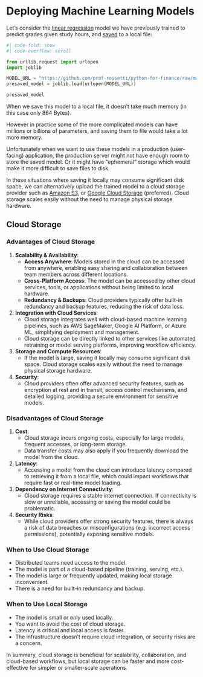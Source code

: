 # Deploying Machine Learning Models

Let's consider the [linear regression](../regression/linear.qmd) model we have previously trained to predict grades given study hours, and [saved](./saving-loading.qmd) to a local file:

```python
#| code-fold: show
#| code-overflow: scroll

from urllib.request import urlopen
import joblib

MODEL_URL = "https://github.com/prof-rossetti/python-for-finance/raw/main/docs/notes/predictive-modeling/model-management/grades-linear-regression/model.joblib"
presaved_model = joblib.load(urlopen(MODEL_URL))

presaved_model
```

When we save this model to a local file, it doesn't take much memory (in this case only 864 Bytes).

However in practice some of the more complicated models can have millions or billions of parameters, and saving them to file would take a lot more memory.

Unfortunately when we want to use these models in a production (user-facing) application, the production server might not have enough room to store the saved model. Or it might have "ephemeral" storage which would make it more difficult to save files to disk.

In these situations where saving it locally may consume significant disk space, we can alternatively upload the trained model to a cloud storage provider such as [Amazon S3](https://aws.amazon.com/s3/), or [Google Cloud Storage](https://cloud.google.com/storage?hl=en) (preferred). Cloud storage scales easily without the need to manage physical storage hardware.

## Cloud Storage

### Advantages of Cloud Storage

1. **Scalability & Availability**:
   - **Access Anywhere**: Models stored in the cloud can be accessed from anywhere, enabling easy sharing and collaboration between team members across different locations.
   - **Cross-Platform Access**: The model can be accessed by other cloud services, tools, or applications without being limited to local hardware.
   - **Redundancy & Backups**: Cloud providers typically offer built-in redundancy and backup features, reducing the risk of data loss.

2. **Integration with Cloud Services**:
   - Cloud storage integrates well with cloud-based machine learning pipelines, such as AWS SageMaker, Google AI Platform, or Azure ML, simplifying deployment and management.
   - Cloud storage can be directly linked to other services like automated retraining or model serving platforms, improving workflow efficiency.

3. **Storage and Compute Resources**:
   - If the model is large, saving it locally may consume significant disk space. Cloud storage scales easily without the need to manage physical storage hardware.

4. **Security**:
   - Cloud providers often offer advanced security features, such as encryption at rest and in transit, access control mechanisms, and detailed logging, providing a secure environment for sensitive models.

### Disadvantages of Cloud Storage

1. **Cost**:
   - Cloud storage incurs ongoing costs, especially for large models, frequent accesses, or long-term storage.
   - Data transfer costs may also apply if you frequently download the model from the cloud.

2. **Latency**:
   - Accessing a model from the cloud can introduce latency compared to retrieving it from a local file, which could impact workflows that require fast or real-time model loading.

3. **Dependency on Internet Connectivity**:
   - Cloud storage requires a stable internet connection. If connectivity is slow or unreliable, accessing or saving the model could be problematic.

4. **Security Risks**:
   - While cloud providers offer strong security features, there is always a risk of data breaches or misconfigurations (e.g. incorrect access permissions), potentially exposing sensitive models.

### When to Use Cloud Storage

- Distributed teams need access to the model.
- The model is part of a cloud-based pipeline (training, serving, etc.).
- The model is large or frequently updated, making local storage inconvenient.
- There is a need for built-in redundancy and backup.

### When to Use Local Storage

- The model is small or only used locally.
- You want to avoid the cost of cloud storage.
- Latency is critical and local access is faster.
- The infrastructure doesn't require cloud integration, or security risks are a concern.

In summary, cloud storage is beneficial for scalability, collaboration, and cloud-based workflows, but local storage can be faster and more cost-effective for simpler or smaller-scale operations.
